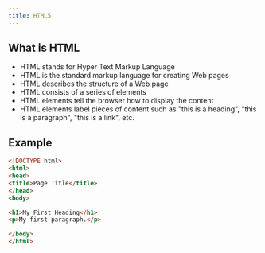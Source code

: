 ```yaml
---
title: HTML5
---
```


<Section>

## What is HTML
 
* HTML stands for Hyper Text Markup Language
* HTML is the standard markup language for creating Web pages
* HTML describes the structure of a Web page
* HTML consists of a series of elements
* HTML elements tell the browser how to display the content
* HTML elements label pieces of content such as "this is a heading", "this is a paragraph", "this is a link", etc.

</Section>

<Section>

## Example

```html
<!DOCTYPE html>
<html>
<head>
<title>Page Title</title>
</head>
<body>

<h1>My First Heading</h1>
<p>My first paragraph.</p>

</body>
</html>
```

</Section>

